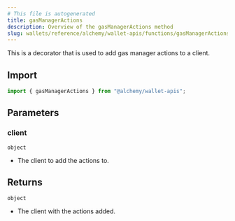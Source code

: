 ```yaml
---
# This file is autogenerated
title: gasManagerActions
description: Overview of the gasManagerActions method
slug: wallets/reference/alchemy/wallet-apis/functions/gasManagerActions
---
```


This is a decorator that is used to add gas manager actions to a client.

## Import

```ts
import { gasManagerActions } from "@alchemy/wallet-apis";
```

## Parameters

### client

`object`

- The client to add the actions to.

## Returns

`object`

- The client with the actions added.
